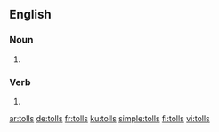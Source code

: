 
==English==

===Noun===
{{head|en|plural}}

# {{plural of|toll|lang=en}}

===Verb===
{{head|en}}

# {{en-third-person singular of|toll}}

[[ar:tolls]]
[[de:tolls]]
[[fr:tolls]]
[[ku:tolls]]
[[simple:tolls]]
[[fi:tolls]]
[[vi:tolls]]